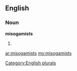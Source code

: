 ==English==

===Noun===
'''misogamists'''

# {{plural of|[[misogamist]]}}

[[Category:English plurals]]

[[ar:misogamists]]
[[my:misogamists]]